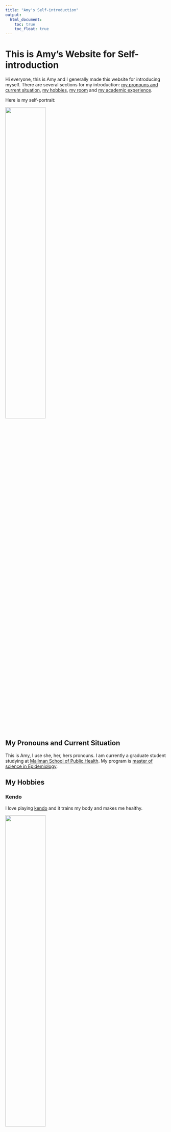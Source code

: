 ```yaml
---
title: "Amy's Self-introduction"
output: 
  html_document:
    toc: true
    toc_float: true
---
```


# This is Amy's Website for Self-introduction

Hi everyone, this is Amy and I generally made this website for introducing myself. There are several sections for my introduction: [my pronouns and current situation](#my-pronouns-and-current-situation), [my hobbies](#my-hobbies), [my room](#my-room) and [my academic experience](#my-academic-experience). 

Here is my self-portrait:

<img src="Amy.jpg" style="width:50%">

## My Pronouns and Current Situation 

This is Amy, I use she, her, hers pronouns. I am currently a graduate student studying at [Mailman School of Public Health](https://www.publichealth.columbia.edu). My program is [master of science in Epidemiology](https://www.publichealth.columbia.edu/academics/degrees/master-science/epidemiology).

## My Hobbies {.tabset}

### Kendo 

I love playing [kendo](https://en.wikipedia.org/wiki/Kendo) and it trains my body and makes me healthy. 

<img src="Kendo.jpg" style="width:50%">

### Flower Arrangement  

I also like flower arrangement for building my sense of aesthetics. I have learned the class called [SOGETSU IKEBANA](https://www.sogetsu.or.jp/e/). 

<img src="SOGETSU.jpg" style="width:50%">

## My Room  

Here's my room: 

<img src="Room.jpg" style="width:90%">

## My Academic Experience

[Academic Experience](academic.html)

